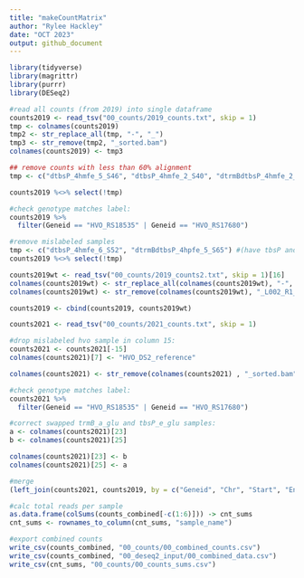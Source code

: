 ---
title: "makeCountMatrix"
author: "Rylee Hackley"
date: "OCT 2023"
output: github_document
---

```{r, message=FALSE}
library(tidyverse)
library(magrittr)
library(purrr)
library(DESeq2)
```

```{r, message=FALSE, warning=FALSE}
#read all counts (from 2019) into single dataframe
counts2019 <- read_tsv("00_counts/2019_counts.txt", skip = 1)
tmp <- colnames(counts2019)
tmp2 <- str_replace_all(tmp, "-", "_")
tmp3 <- str_remove(tmp2, "_sorted.bam")
colnames(counts2019) <- tmp3

## remove counts with less than 60% alignment
tmp <- c("dtbsP_4hmfe_5_S46", "dtbsP_4hmfe_2_S40", "dtrmBdtbsP_4hmfe_2_S56", "dtrmBdtbsP_4hpfe_2_S54", "dtrmBdtbsP_4hpfe_6_S69")

counts2019 %<>% select(!tmp)

#check genotype matches label:
counts2019 %>%
  filter(Geneid == "HVO_RS18535" | Geneid == "HVO_RS17680")

#remove mislabeled samples
tmp <- c("dtbsP_4hmfe_6_S52", "dtrmBdtbsP_4hpfe_5_S65") #(have tbsP and trmB expr when shouldn't)
counts2019 %<>% select(!tmp)

counts2019wt <- read_tsv("00_counts/2019_counts2.txt", skip = 1)[16]
colnames(counts2019wt) <- str_replace_all(colnames(counts2019wt), "-", "_")
colnames(counts2019wt) <- str_remove(colnames(counts2019wt), "_L002_R1_001.fastq.gz_sorted.bam")

counts2019 <- cbind(counts2019, counts2019wt)
```

```{r, message=F, warning=FALSE}
counts2021 <- read_tsv("00_counts/2021_counts.txt", skip = 1)

#drop mislabeled hvo sample in column 15:
counts2021 <- counts2021[-15]
colnames(counts2021)[7] <- "HVO_DS2_reference"

colnames(counts2021) <- str_remove(colnames(counts2021) , "_sorted.bam")

#check genotype matches label:
counts2021 %>%
  filter(Geneid == "HVO_RS18535" | Geneid == "HVO_RS17680")
```


```{r}
#correct swapped trmB_a_glu and tbsP_e_glu samples: 
a <- colnames(counts2021)[23]
b <- colnames(counts2021)[25]

colnames(counts2021)[23] <- b
colnames(counts2021)[25] <- a

#merge
(left_join(counts2021, counts2019, by = c("Geneid", "Chr", "Start", "End", "Strand", "Length")) -> counts_combined)

#calc total reads per sample
as.data.frame(colSums(counts_combined[-c(1:6)])) -> cnt_sums
cnt_sums <- rownames_to_column(cnt_sums, "sample_name")

#export combined counts
write_csv(counts_combined, "00_counts/00_combined_counts.csv")
write_csv(counts_combined, "00_deseq2_input/00_combined_data.csv")
write_csv(cnt_sums, "00_counts/00_counts_sums.csv")
```
